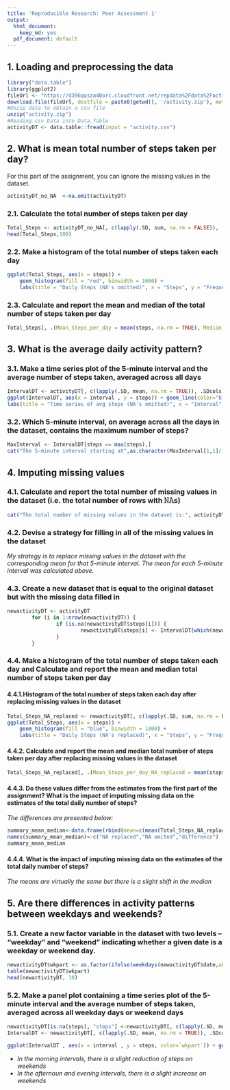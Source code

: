 ```yaml
---
title: 'Reproducible Research: Peer Assessment 1'
output:
  html_document:
    keep_md: yes
  pdf_document: default
---
```


## 1. Loading and preprocessing the data

```r
library("data.table")
library(ggplot2)
fileUrl <- "https://d396qusza40orc.cloudfront.net/repdata%2Fdata%2Factivity.zip"
download.file(fileUrl, destfile = paste0(getwd(), '/activity.zip'), method = "curl")
#Unzip data to obtain a csv file
unzip("activity.zip")
#Reading csv Data into Data.Table
activityDT <- data.table::fread(input = "activity.csv")
```


## 2. What is mean total number of steps taken per day?

For this part of the assignment, you can ignore the missing values in the dataset.

```r
activityDT_no_NA  <-na.omit(activityDT)
```

### 2.1. Calculate the total number of steps taken per day

```r
Total_Steps <- activityDT_no_NA[, c(lapply(.SD, sum, na.rm = FALSE)), .SDcols = c("steps"), by = .(date)] 
head(Total_Steps,100)
```

### 2.2. Make a histogram of the total number of steps taken each day

```r
ggplot(Total_Steps, aes(x = steps)) +
    geom_histogram(fill = "red", binwidth = 1000) +
    labs(title = "Daily Steps (NA's omitted)", x = "Steps", y = "Frequency")
```

### 2.3. Calculate and report the mean and median of the total number of steps taken per day

```r
Total_Steps[, .(Mean_Steps_per_day = mean(steps, na.rm = TRUE), Median_Steps_per_day = median(steps, na.rm = TRUE))]
```

## 3. What is the average daily activity pattern?

### 3.1. Make a time series plot of the 5-minute interval and the average number of steps taken, averaged across all days

```r
IntervalDT <- activityDT[, c(lapply(.SD, mean, na.rm = TRUE)), .SDcols = c("steps"), by = .(interval)] 
ggplot(IntervalDT, aes(x = interval , y = steps)) + geom_line(color="blue", size=1) + scale_x_continuous(breaks=seq(0,2400, by=100),label=c(0:24)) +
labs(title = "Time series of avg steps (NA's omitted)", x = "Interval", y = "Avg. Steps per day")
```

### 3.2. Which 5-minute interval, on average across all the days in the dataset, contains the maximum number of steps?
```r
MaxInterval <- IntervalDT[steps == max(steps),]
cat("The 5-minute interval starting at",as.character(MaxInterval[1,1]/100),"am, on average across all the days, contains the maximum number of steps of", round(as.numeric(MaxInterval[1,2]),digits=2))
```

## 4. Imputing missing values

### 4.1. Calculate and report the total number of missing values in the dataset (i.e. the total number of rows with 𝙽𝙰s)

```r
cat("The total number of missing values in the dataset is:", activityDT[is.na(steps), .N ])
```

### 4.2. Devise a strategy for filling in all of the missing values in the dataset

*My strategy is to replace missing values in the dataset with the corresponding mean for that 5-minute interval. The mean for each 5-minute interval was calculated above.*

### 4.3. Create a new dataset that is equal to the original dataset but with the missing data filled in

```r
newactivityDT <- activityDT 
        for (i in 1:nrow(newactivityDT)) {
                if (is.na(newactivityDT$steps[i])) {
                        newactivityDT$steps[i] <- IntervalDT[which(newactivityDT$interval[i] == IntervalDT$interval), ]$steps
                }
        }
```

### 4.4. Make a histogram of the total number of steps taken each day and Calculate and report the mean and median total number of steps taken per day

#### 4.4.1.Histogram of the total number of steps taken each day after replacing missing values in the dataset

```r
Total_Steps_NA_replaced <- newactivityDT[, c(lapply(.SD, sum, na.rm = FALSE)), .SDcols = c("steps"), by = .(date)] 
ggplot(Total_Steps, aes(x = steps)) +
    geom_histogram(fill = "blue", binwidth = 1000) +
    labs(title = "Daily Steps (NA's replaced)", x = "Steps", y = "Frequency")
```

#### 4.4.2. Calculate and report the mean and median total number of steps taken per day after replacing missing values in the dataset
```r
Total_Steps_NA_replaced[, .(Mean_Steps_per_day_NA_replaced = mean(steps, na.rm = TRUE), Median_Steps_per_day_NA_replaced = median(steps, na.rm = TRUE))]
```

####  4.4.3. Do these values differ from the estimates from the first part of the assignment? What is the impact of imputing missing data on the estimates of the total daily number of steps?

*The differences are presented below:*

```r
summary_mean_median<-data.frame(rbind(mean=c(mean(Total_Steps_NA_replaced$steps),mean(Total_Steps$steps),mean(Total_Steps_NA_replaced$steps)-mean(Total_Steps$steps)),median=c(median(Total_Steps_NA_replaced$steps),median(Total_Steps$steps),median(Total_Steps_NA_replaced$steps)-median(Total_Steps$steps))))
names(summary_mean_median)<-c("NA replaced","NA omited","difference")
summary_mean_median
```

#### 4.4.4. What is the impact of imputing missing data on the estimates of the total daily number of steps?

*The means are virtually the same but there is a slight shift in the median*

## 5. Are there differences in activity patterns between weekdays and weekends?

### 5.1. Create a new factor variable in the dataset with two levels – “weekday” and “weekend” indicating whether a given date is a weekday or weekend day.

```r
newactivityDT$wkpart <- as.factor(ifelse(weekdays(newactivityDT$date,abbreviate=T) %in% c("Sat","Sun"),"weekend", "weekday"))
table(newactivityDT$wkpart)
head(newactivityDT, 10)
```

### 5.2. Make a panel plot containing a time series plot of the 5-minute interval and the average number of steps taken, averaged across all weekday days or weekend days

```r
newactivityDT[is.na(steps), "steps"] <-newactivityDT[, c(lapply(.SD, median, na.rm = TRUE)), .SDcols = c("steps")]
IntervalDT <- newactivityDT[, c(lapply(.SD, mean, na.rm = TRUE)), .SDcols = c("steps"), by = .(interval, wkpart)] 

ggplot(IntervalDT , aes(x = interval , y = steps, color=`wkpart`)) + geom_line() + labs(title = "Avg. Daily Steps by Week part", x = "Interval", y = "No. of Steps") + facet_wrap(~`wkpart` , ncol = 1, nrow=2)
``` 

* *In the morning intervals, there is a slight reduction of steps on weekends*
* *In the afternoun and evening intervals, there is a slight increase on weekends*

